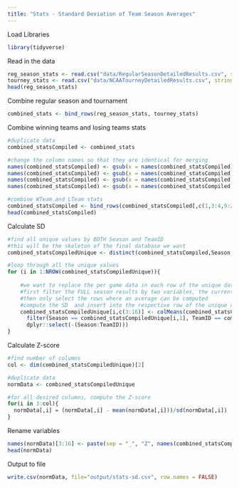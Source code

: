 ---
title: "Stats - Standard Deviation of Team Season Averages"
---

Load Libraries
```{r, warning=FALSE, message=FALSE}
library(tidyverse)
```

Read in the data
```{r}
reg_season_stats <- read.csv("data/RegularSeasonDetailedResults.csv", stringsAsFactors = FALSE)
tourney_stats <- read.csv("data/NCAATourneyDetailedResults.csv", stringsAsFactors = FALSE)
head(reg_season_stats)
```

Combine regular season and tournament
```{r}
combined_stats <- bind_rows(reg_season_stats, tourney_stats)
```

Combine winning teams and losing teams stats
```{r}
#duplicate data
combined_statsCompiled <- combined_stats

#change the column names so that they are identical for merging
names(combined_statsCompiled) <- gsub(x = names(combined_statsCompiled), pattern = "WTeam", replacement = "Team")
names(combined_statsCompiled) <- gsub(x = names(combined_statsCompiled), pattern = "LTeam", replacement = "Team")
names(combined_statsCompiled) <- gsub(x = names(combined_statsCompiled), pattern = "W", replacement = "")
names(combined_statsCompiled) <- gsub(x = names(combined_statsCompiled), pattern = "L", replacement = "")

#combine WTeam and LTeam stats
combined_statsCompiled <- bind_rows(combined_statsCompiled[,c(1,3:4,9:21)],combined_statsCompiled[,c(1,5:6,22:34)])
head(combined_statsCompiled)
```

Calculate SD
```{r}
#find all unique values by BOTH Season and TeamID
#this will be the skeleton of the final database we want
combined_statsCompiledUnique <- distinct(combined_statsCompiled,Season, TeamID, .keep_all = TRUE)

#loop through all the unique values
for (i in 1:NROW(combined_statsCompiledUnique)){
    
    #we want to replace the per game data in each row of the unique data frame with SD for that team in that season
    #first filter the FULL season results by two variables, the current row SEASON and TEAM ID
    #then only select the rows where an average can be computed
    #compute the SD  and insert into the respective row of the unique data frame
    combined_statsCompiledUnique[i,c(3:16)] <- colMeans(combined_statsCompiled %>%
      filter(Season == combined_statsCompiledUnique[i,1], TeamID == combined_statsCompiledUnique[i,2]) %>%
      dplyr::select(-(Season:TeamID)))
}
```

Calculate Z-score
```{r}
#find number of columns
col <- dim(combined_statsCompiledUnique)[2]

#duplicate data
normData <- combined_statsCompiledUnique

#for all desired columns, compute the Z-score
for(i in 3:col){
  normData[,i] = (normData[,i] - mean(normData[,i]))/sd(normData[,i])
}
```

Rename variables
```{r}
names(normData)[3:16] <- paste(sep = "_", "Z", names(combined_statsCompiledUnique)[3:16])
head(normData)
```

Output to file
```{r}
write.csv(normData, file="output/stats-sd.csv", row.names = FALSE)
```


